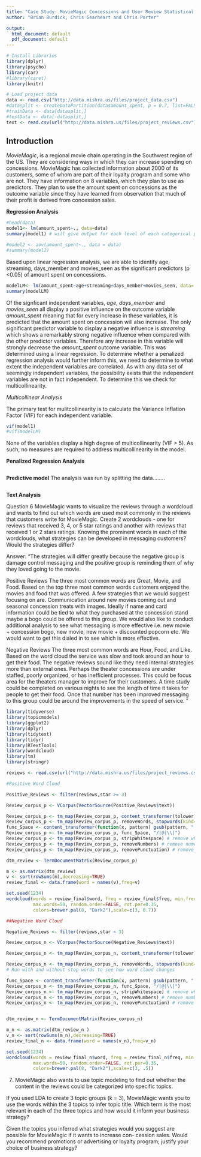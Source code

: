 ```yaml
---
title: "Case Study: MovieMagic Concessions and User Review Statistical Analysis"
author: "Brian Burdick, Chris Gearheart and Chris Porter"

output:
  html_document: default
  pdf_document: default
---
```

```r
# Install Libraries
library(dplyr)
library(psycho)
library(car)
#library(caret)
library(knitr)

# Load project data
data <- read.csv("http://data.mishra.us/files/project_data.csv")
#datasplit <- createDataPartition(data$amount_spent, p = 0.7, list=FALSE)
#trainData <- data[datasplit,]
#testData <- data[-datasplit,]
text <- read.csv(url("http://data.mishra.us/files/project_reviews.csv"))
```

##  Introduction

*MovieMagic*, is a regional movie chain operating in the Southwest region of the US.  They are considering ways in which they can
increase spending on concessions. MovieMagic has collected information about 2000 of its customers, some of whom are part of their loyalty program and some who are not. They have information on 8 variables, which they plan to use as predictors. They plan to use the amount spent on concessions as the outcome variable
since they have learned from observation that much of their profit is derived from concession sales.

**Regression Analysis**


```r
#head(data)
model1<- lm(amount_spent~., data=data)
summary(model1) # will give output for each level of each categorical predictor

#model2 <- aov(amount_spent~., data = data)
#summary(model2)

```
Based upon linear regression analysis, we are able to identify age, streaming, days_member and movies_seen as the significant predictors (p <0.05) of amount spent on concessions.  <!--Upon eliminating non-significant predictor variables, we see that the model continues to explain a similar amount of the variation (MRS 0.6738 -> 0.635), so little loss of information has occurred. -->

```r
modelLM<- lm(amount_spent~age+streaming+days_member+movies_seen, data= data)
summary(modelLM)

```
Of the signficant independent variables, *age*, *days_member* and *movies_seen* all display a positive influence on the outcome variable *amount_spent* meaning that for every increase in these variables, it is predicted that the amount spent on concession will also increase.  The only significant predictor variable to display a negative influence is *streaming* which shows a remarkably strong negative influence when compared with the other predictor variables.  Therefore any increase in this variable will strongly decrease the *amount_spent* outcome variable.  This was determined using a linear regression. To determine whether a penalized regression analysis would further inform this, we need to determine to what extent the independent variables are correlated.  As with any data set of seemingly independent variables, the possibility exists that the independent variables are not in fact independent.  To determine this we check for multicollinearity.

*Multicollinear Analysis*

The primary test for mulitcollinearity is to calculate the Variance Inflation Factor (VIF) for each independent variable.

```r
vif(model1)
#vif(modelLM)
```
None of the variables display a high degree of multicollinearity (VIF > 5).  As such, no measures are required to address multicollinearity in the model.

**Penalized Regression Analysis**

```r


```


**Predictive model**
The analysis was run by splitting the data........
```r


```

**Text Analysis**

Question 6
MovieMagic wants to visualize the reviews through a wordcloud and wants to find
out which words are used most commonly in the reviews that customers write for
MovieMagic. Create 2 wordclouds - one for reviews that received 3, 4, or 5 star
ratings and another with reviews that received 1 or 2 stars ratings. Knowing the
prominent words in each of the wordclouds, what strategies can be developed in
messaging customers? Would the strategies differ?

Answer: 
"The strategies will differ greatly because the negative group is damage control messaging and the 
positive group is reminding them of why they loved going to the movie.  

Positive Reviews
The three most common words are Great, Movie, and Food.  Based on the top three most common words 
customers enjoyed the movies and food that was offered.  A few strategies that we would suggest 
focusing on are. Communication around new movies coming out and seasonal concession treats with images. 
Ideally if name and card information could be tied to what they purchased at the concession stand maybe 
a bogo could be offered to this group.  We would also like to conduct additional analysis to see what 
messaging is more effective i.e. new movie + concession bogo, new movie, new movie + discounted popcorn 
etc.  We would want to get this dialed in to see which is more effective.

Negative Reviews
The three most common words are Hour, Food, and Like.  Based on the word cloud the service was slow 
and took around an hour to get their food.  The negative reviews sound like they need internal strategies 
more than external ones.  Perhaps the theater concessions are under staffed, poorly organized, or has 
inefficient processes.  This could be focus area for the theaters manager to improve for their customers.
A time study could be completed on various nights to see the length of time it takes for people to get 
their food.  Once that number has been improved messaging to this group could be around the improvements 
in the speed of service. "

```r
library(tidyverse)
library(topicmodels)
library(ggplot2)
library(dplyr)
library(tidytext)
library(tidyr)
library(RTextTools)
library(wordcloud)
library(tm)
library(stringr)

reviews <- read.csv(url("http://data.mishra.us/files/project_reviews.csv"))

#Positive Word Cloud

Positive_Reviews <- filter(reviews,star >= 3)

Review_corpus_p <- VCorpus(VectorSource(Positive_Reviews$text))

Review_corpus_p <- tm_map(Review_corpus_p, content_transformer(tolower)) # covert all to lower case else same word as lower and uppercase will classified as different
Review_corpus_p <- tm_map(Review_corpus_p, removeWords, stopwords(kind="en")) # remove stop words
func_Space <- content_transformer(function(x, pattern) gsub(pattern, " ", x)) # a function to clean /,@,\\,|
Review_corpus_p <- tm_map(Review_corpus_p, func_Space, "/|@|\\|")
Review_corpus_p <- tm_map(Review_corpus_p, stripWhitespace) # remove white space
Review_corpus_p <- tm_map(Review_corpus_p, removeNumbers) # remove numeric values
Review_corpus_p <- tm_map(Review_corpus_p, removePunctuation) # remove punctuations

dtm_review <- TermDocumentMatrix(Review_corpus_p)

m <- as.matrix(dtm_review)
v <- sort(rowSums(m),decreasing=TRUE)
review_final <- data.frame(word = names(v),freq=v)

set.seed(1234)
wordcloud(words = review_final$word, freq = review_final$freq, min.freq = 2,
          max.words=50, random.order=FALSE, rot.per=0.35, 
          colors=brewer.pal(8, "Dark2"),scale=c(3, 0.7))

##Negative Word Cloud

Negative_Reviews <- filter(reviews,star < 3)

Review_corpus_n <- VCorpus(VectorSource(Negative_Reviews$text))

Review_corpus_n <- tm_map(Review_corpus_n, content_transformer(tolower)) # covert all to lower case else same word as lower and uppercase will classified as different

Review_corpus_n <- tm_map(Review_corpus_n, removeWords, stopwords(kind="en")) # if we remove stopwords the wordcloud becomes sparse. 
# Run with and without stop words to see how word cloud changes

func_Space <- content_transformer(function(x, pattern) gsub(pattern, " ", x)) # a function to clean /,@,\\,|
Review_corpus_n <- tm_map(Review_corpus_n, func_Space, "/|@|\\|")
Review_corpus_n <- tm_map(Review_corpus_n, stripWhitespace) # remove white space
Review_corpus_n <- tm_map(Review_corpus_n, removeNumbers) # remove numbers
Review_corpus_n <- tm_map(Review_corpus_n, removePunctuation) # remove punctuations


dtm_review_n <- TermDocumentMatrix(Review_corpus_n)

m_n <- as.matrix(dtm_review_n )
v_n <- sort(rowSums(m_n),decreasing=TRUE)
review_final_n <- data.frame(word = names(v_n),freq=v_n)

set.seed(1234)
wordcloud(words = review_final_n$word, freq = review_final_n$freq, min.freq = 1,
          max.words=50, random.order=FALSE, rot.per=0.35, 
          colors=brewer.pal(8, "Dark2"),scale=c(3, .5))
```

7. MovieMagic also wants to use topic modeling to find out whether the content in
the reviews could be categorized into specific topics.

If you used LDA to create 3 topic groups (k = 3), MovieMagic wants you to use the words within the 3 topics to
infer topic title. 
Which term is the most relevant in each of the three topics and
how would it inform your business strategy? 

Given the topics you inferred what
strategies would you suggest are possible for MovieMagic if it wants to increase con-
cession sales. Would you recommend promotions or advertising or loyalty program;
justify your choice of business strategy?


```r


```
